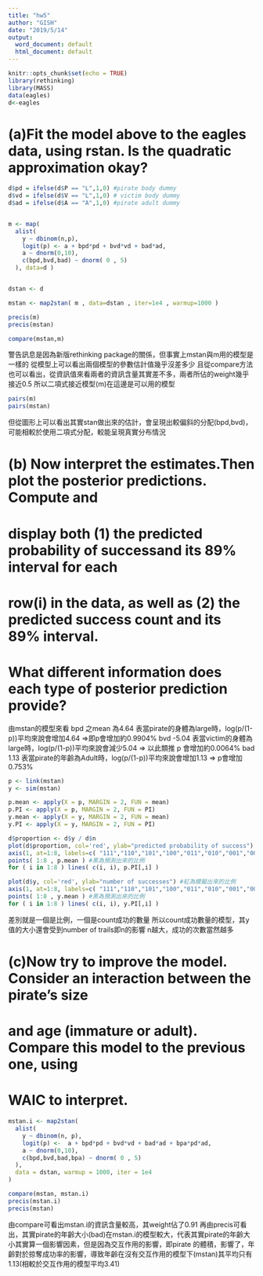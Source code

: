 ---
title: "hw5"
author: "GISH"
date: "2019/5/14"
output:
  word_document: default
  html_document: default
---

```{r setup, include=FALSE}
knitr::opts_chunk$set(echo = TRUE)
library(rethinking)
library(MASS)
data(eagles)
d<-eagles
```

# (a)Fit the model above to the eagles data, using rstan. Is the quadratic approximation okay?

```{r}
d$pd = ifelse(d$P == "L",1,0) #pirate body dummy
d$vd = ifelse(d$V == "L",1,0) # victim body dummy
d$ad = ifelse(d$A == "A",1,0) #pirate adult dummy


m <- map(
  alist(
    y ~ dbinom(n,p),
    logit(p) <- a + bpd*pd + bvd*vd + bad*ad,
    a ~ dnorm(0,10),
    c(bpd,bvd,bad) ~ dnorm( 0 , 5)
  ), data=d )


dstan <- d

mstan <- map2stan( m , data=dstan , iter=1e4 , warmup=1000 )

precis(m)
precis(mstan)

compare(mstan,m)

```

警告訊息是因為新版rethinking package的關係，但事實上mstan與m用的模型是一樣的
從模型上可以看出兩個模型的參數估計值幾乎沒差多少
且從compare方法也可以看出，從資訊值來看兩者的資訊含量其實差不多，兩者所佔的weight幾乎接近0.5
所以二項式接近模型(m)在這邊是可以用的模型


```{r}
pairs(m)
pairs(mstan)
```

但從圖形上可以看出其實stan做出來的估計，會呈現出較偏斜的分配(bpd,bvd)，可能相較於使用二項式分配，較能呈現真實分布情況


# (b) Now interpret the estimates.Then plot the posterior predictions. Compute and
# display both (1) the predicted probability of successand its 89% interval for each
# row(i) in the data, as well as (2) the predicted success count and its 89% interval.
# What different information does each type of posterior prediction provide?

由mstan的模型來看
bpd 之mean 為4.64    表當pirate的身體為large時，log(p/(1-p))平均來說會增加4.64 =>即p會增加約0.9904%
bvd          -5.04   表當victim的身體為large時，log(p/(1-p))平均來說會減少5.04 => 以此類推 p 會增加約0.0064%
bad          1.13    表當pirate的年齡為Adult時，log(p/(1-p))平均來說會增加1.13 => p會增加0.753%


```{r}

p <- link(mstan)
y <- sim(mstan)

p.mean <- apply(X = p, MARGIN = 2, FUN = mean)
p.PI <- apply(X = p, MARGIN = 2, FUN = PI)
y.mean <- apply(X = y, MARGIN = 2, FUN = mean)
y.PI <- apply(X = y, MARGIN = 2, FUN = PI)

d$proportion <- d$y / d$n
plot(d$proportion, col='red', ylab="predicted probability of success") #紅為模擬出來的比例
axis(1, at=1:8, labels=c( "111","110","101","100","011","010","001","000" ))
points( 1:8 , p.mean ) #黑為預測出來的比例
for ( i in 1:8 ) lines( c(i, i), p.PI[,i] )

plot(d$y, col='red', ylab="number of successes") #紅為模擬出來的比例
axis(1, at=1:8, labels=c( "111","110","101","100","011","010","001","000" ))
points( 1:8 , y.mean ) #黑為預測出來的比例
for ( i in 1:8 ) lines( c(i, i), y.PI[,i] )
```
差別就是一個是比例，一個是count成功的數量
所以count成功數量的模型，其y值的大小還會受到number of trails即n的影響
n越大，成功的次數當然越多

# (c)Now try to improve the model. Consider an interaction between the pirate’s size
# and age (immature or adult). Compare this model to the previous one, using
# WAIC to interpret.

```{r}

mstan.i <- map2stan(
  alist(
    y ~ dbinom(n, p),
    logit(p) <-  a + bpd*pd + bvd*vd + bad*ad + bpa*pd*ad,
    a ~ dnorm(0,10),
    c(bpd,bvd,bad,bpa) ~ dnorm( 0 , 5)
  ),
  data = dstan, warmup = 1000, iter = 1e4
)

compare(mstan, mstan.i)
precis(mstan.i)
precis(mstan)
```

由compare可看出mstan.i的資訊含量較高，其weight佔了0.91
再由precis可看出，其實pirate的年齡大小(bad)在mstan.i的模型較大，代表其實pirate的年齡大小其實算一個影響因素，但是因為交互作用的影響，即pirate 的體積，影響了，年齡對於掠奪成功率的影響，導致年齡在沒有交互作用的模型下(mstan)其平均只有1.13(相較於交互作用的模型平均3.41)